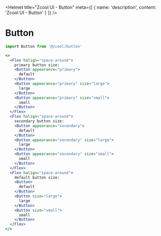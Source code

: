 
<Helmet
  title="Zcool UI - Button"
  meta={[
    {
      name: 'description',
      content: 'Zcool UI - Button'
    }
  ]}
/>

# Button

```js
import Button from '@zcool/button'
```

```.jsx
<>
  <Flex halign="space-around">
    primary button size:
    <Button appearance="primary">
      default
    </Button>
    <Button appearance="primary" size="large">
      large
    </Button>
    <Button appearance="primary" size="small">
      small
    </Button>
  </Flex>
  <Flex halign="space-around">
    secondary button size:
    <Button appearance="secondary">
      default
    </Button>
    <Button appearance="secondary" size="large">
      large
    </Button>
    <Button appearance="secondary" size="small">
      small
    </Button>
  </Flex>
  <Flex halign="space-around">
    default button size:
    <Button>
      default
    </Button>
    <Button size="large">
      large
    </Button>
    <Button size="small">
      small
    </Button>
  </Flex>
</>
```
